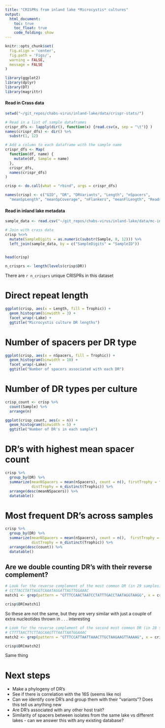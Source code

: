 ```yaml
---
title: "CRISPRs from inland lake *Microcystis* cultures"
output:
  html_document:
    toc: true
    toc_float: true
    code_folding: show
---
```


```r

knitr::opts_chunk$set(
  fig.align = 'center', 
  fig.path = 'Figs/',
  warning = FALSE, 
  message = FALSE
)

```

```r
library(ggplot2)
library(dplyr)
library(DT)
library(magrittr)

```

#### Read in Crass data
```r
setwd("~/git_repos/chabs-virus/inland-lake/data/crispr-stats/")

# Read in a list of sample dataframes 
crispr_dfs <- lapply(dir(), function(x) {read.csv(x, sep = "\t")} )
names(crispr_dfs) <- dir() %>%
  substr(1, 12)

# Add a column to each dataframe with the sample name
crispr_dfs <- Map( 
  function(df, name) {
    mutate(df, Sample = name)
  }, 
  crispr_dfs, 
  names(crispr_dfs)
)

crisp <- do.call(what = "rbind", args = crispr_dfs)

names(crisp) <- c("GID", "DR", "DRVariants", "Length", "nSpacers", 
  "meanSpLength", "meanSpCoverage", "nFlankers", "meanFlLength", "Reads", "Sample")

```

#### Read in inland lake metadata 
```r
sample_data <- read.csv("~/git_repos/chabs-virus/inland-lake/data/mc-inland-sampledata.csv")

# Join with crass data
crisp %<>%
  mutate(SampleDigits = as.numeric(substr(Sample, 8, 12))) %>%
  left_join(sample_data, by = c("SampleDigits" = "SampleID"))
  


```


```r

head(crisp)

n_crisprs <- length(levels(crisp$DR))

```

There are `r n_crisprs` unique CRISPRs in this dataset

# Direct repeat length
```r
ggplot(crisp, aes(x = Length, fill = Trophic)) + 
  geom_histogram(binwidth = 3) +
  facet_wrap(~Lake) + 
  ggtitle("Microcystis culture DR lengths")


```

# Number of spacers per DR type
```r
ggplot(crisp, aes(x = nSpacers, fill = Trophic)) + 
  geom_histogram(binwidth = 10) +
  facet_wrap(~Lake) + 
  ggtitle("Number of spacers associated with each DR")

```

# Number of DR types per culture
```r
crisp_count <- crisp %>%
  count(Sample) %>%
  arrange(n)

ggplot(crisp_count, aes(x = n)) +
  geom_histogram(binwidth = 5) +
  ggtitle("Number of DR's in each sample")


```

# DR's with highest mean spacer count
```r
crisp %>%
  group_by(DR) %>%
  summarize(meanNSpacers = mean(nSpacers), count = n(), firstTrophy = first(Trophic),
            distTrophy = n_distinct(Trophic)) %>%
  arrange(desc(meanNSpacers)) %>%
  datatable()
```

# Most frequent DR's across samples
```r
crisp %>%
  group_by(DR) %>%
  summarize(meanNSpacers = mean(nSpacers), count = n(),  firstTrophy = first(Trophic),
            distTrophy = n_distinct(Trophic)) %>%
  arrange(desc(count)) %>%
  datatable()


```


## Are we double counting DR's with their reverse complement?

```r
# Look for the reverse complement of the most common DR (in 29 samples)
# CCTTACCTATTAGGTCAAATAGGATTAGTTGGAAAC
match1 <- grep(pattern = "GTTTCCAACTAATCCTATTTGACCTAATAGGTAAGG", x = crisp$DR)

crisp$DR[match1]

```
So these are not the same, but they are very similar with just a couple of extra
nucleotides thrown in . . . interesting



```r
# Look for the reverse complement of the second most common DR (in 28 samples)
# CTTTTAACTTCTTAGCAAGTTTAATTAATGGAAAC
match2 <- grep(pattern = "GTTTCCATTAATTAAACTTGCTAAGAAGTTAAAAG", x = crisp$DR)

crisp$DR[match2]

```

Same thing

# Next steps

- Make a phylogeny of DR's
- See if there is correlation with the 16S (seems like no)
- Can we identify core DR's and group them with their "variants"? Does this tell
us anything new
- Are DR's associated with any other host trait?
- Similarity of spacers between isolates from the same lake vs different lakes -
can we answer this with any existing database? 

